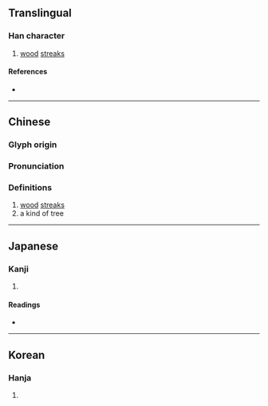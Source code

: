 {{character info/new}}
==Translingual==

===Han character===
{{Han char|rn=75|rad=木|as=12|sn=16|four=|canj=DMBI|ids=⿰木雲}}

# [[wood]] [[streak]]s

====References====
* {{Han ref|kx=0553.130|dkj=15537|dj=0941.250|hdz=21290.050|uh=6A52|ud=27218}}

----

==Chinese==
{{zh-forms|s=枟}}

===Glyph origin===
{{Han etym}}

===Pronunciation===
{{zh-pron
|m=yún
|c=wan4
|mc=y
|oc=y
|ma=
|cat=n
}}

===Definitions===
{{zh-hanzi}}

# [[wood]] [[streak]]s
# a kind of tree

----

==Japanese==

===Kanji===
{{ja-kanji|grade=|rs=木12}}

# {{defn|lang=ja|sort=木12}}

====Readings====
* {{ja-readings|on=[[うん]] (un)|kun=[[もくめ]] (mokume)}}

----

==Korean==

===Hanja===
{{ko-hanja|hangeul=운|eumhun=|rv=un|mr=un|y=wun}}

# {{defn|lang=ko|sort=木12}}